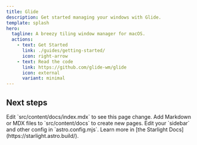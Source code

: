 ```yaml
---
title: Glide
description: Get started managing your windows with Glide.
template: splash
hero:
  tagline: A breezy tiling window manager for macOS.
  actions:
    - text: Get Started
      link: ./guides/getting-started/
      icon: right-arrow
    - text: Read the code
      link: https://github.com/glide-wm/glide
      icon: external
      variant: minimal
---
```



## Next steps

<CardGrid stagger>
	<Card title="Update content" icon="pencil">
		Edit `src/content/docs/index.mdx` to see this page change.
	</Card>
	<Card title="Add new content" icon="add-document">
		Add Markdown or MDX files to `src/content/docs` to create new pages.
	</Card>
	<Card title="Configure your site" icon="setting">
		Edit your `sidebar` and other config in `astro.config.mjs`.
	</Card>
	<Card title="Read the docs" icon="open-book">
		Learn more in [the Starlight Docs](https://starlight.astro.build/).
	</Card>
</CardGrid>
